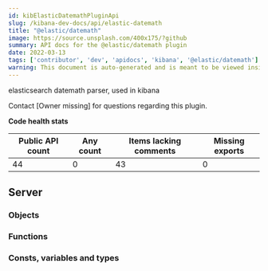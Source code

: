 ```yaml
---
id: kibElasticDatemathPluginApi
slug: /kibana-dev-docs/api/elastic-datemath
title: "@elastic/datemath"
image: https://source.unsplash.com/400x175/?github
summary: API docs for the @elastic/datemath plugin
date: 2022-03-13
tags: ['contributor', 'dev', 'apidocs', 'kibana', '@elastic/datemath']
warning: This document is auto-generated and is meant to be viewed inside our experimental, new docs system. Reach out in #docs-engineering for more info.
---
```


elasticsearch datemath parser, used in kibana

Contact [Owner missing] for questions regarding this plugin.

**Code health stats**

| Public API count  | Any count | Items lacking comments | Missing exports |
|-------------------|-----------|------------------------|-----------------|
| 44 | 0 | 43 | 0 |

## Server

### Objects
<DocDefinitionList data={elasticDatemathObj.server.objects}/>

### Functions
<DocDefinitionList data={elasticDatemathObj.server.functions}/>

### Consts, variables and types
<DocDefinitionList data={elasticDatemathObj.server.misc}/>

